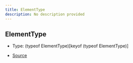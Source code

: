 ```yaml
---
title: ElementType
description: No description provided
---
```


## ElementType

- Type: (typeof ElementType)\[keyof (typeof ElementType)]

- [Source](https://github.com/underctrl-io/commandkit/blob/e7997746676c2b18be64230c918cb998973d18b5/packages/commandkit/src/components/common/element.ts#L6)